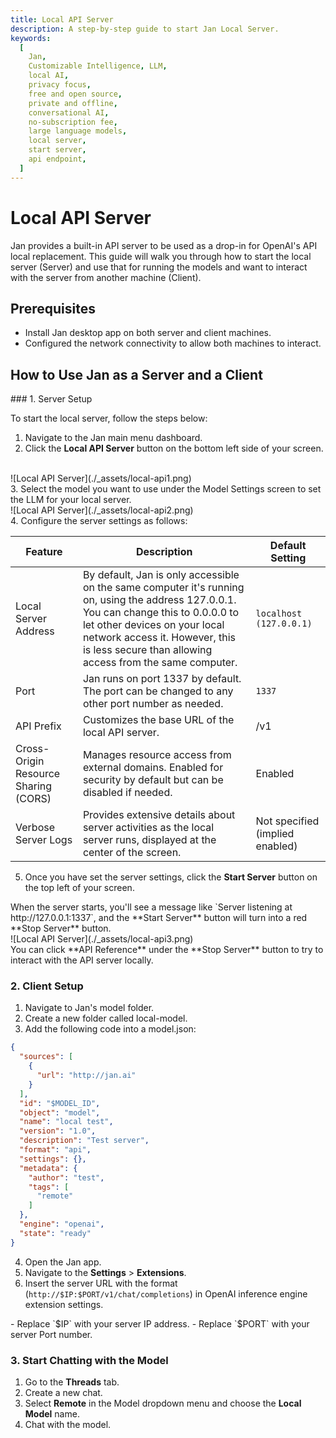 ```yaml
---
title: Local API Server
description: A step-by-step guide to start Jan Local Server.
keywords:
  [
    Jan,
    Customizable Intelligence, LLM,
    local AI,
    privacy focus,
    free and open source,
    private and offline,
    conversational AI,
    no-subscription fee,
    large language models,
    local server,
    start server,
    api endpoint,
  ]
---
```



# Local API Server

Jan provides a built-in API server to be used as a drop-in for OpenAI's API local replacement. This guide will walk you through how to start the local server (Server) and use that for running the models and want to interact with the server from another machine (Client).

## Prerequisites
- Install Jan desktop app on both server and client machines.
- Configured the network connectivity to allow both machines to interact.

## How to Use Jan as a Server and a Client
<Steps>
### 1. Server Setup

To start the local server, follow the steps below:

1. Navigate to the Jan main menu dashboard.
2. Click the **Local API Server** button on the bottom left side of your screen.
<br/>
![Local API Server](./_assets/local-api1.png)
<br/>
3. Select the model you want to use under the Model Settings screen to set the LLM for your local server.
<br/>
![Local API Server](./_assets/local-api2.png)
<br/>
4. Configure the server settings as follows:

| Feature                              | Description                                                                                                                                                                                                                                                               | Default Setting                 |
| ------------------------------------ | ------------------------------------------------------------------------------------------------------------------------------------------------------------------------------------------------------------------------------------------------------------------------- | ------------------------------- |
| Local Server Address                 | By default, Jan is only accessible on the same computer it's running on, using the address 127.0.0.1. You can change this to 0.0.0.0 to let other devices on your local network access it. However, this is less secure than allowing access from the same computer. | `localhost (127.0.0.1)`         |
| Port                                 | Jan runs on port 1337 by default. The port can be changed to any other port number as needed.                                                                                                                                                                             | `1337`                          |
| API Prefix                           | Customizes the base URL of the local API server.                                                                                                                                                                            | /v1                         |
| Cross-Origin Resource Sharing (CORS) | Manages resource access from external domains. Enabled for security by default but can be disabled if needed.                                                                                                                                                             | Enabled                         |
| Verbose Server Logs                  | Provides extensive details about server activities as the local server runs, displayed at the center of the screen.                                                                                                                                                       | Not specified (implied enabled) |

5. Once you have set the server settings, click the **Start Server** button on the top left of your screen.

<Callout type="info">
  When the server starts, you'll see a message like `Server listening at
  http://127.0.0.1:1337`, and the **Start Server** button will turn into a red
  **Stop Server** button.
</Callout>
<br/>
![Local API Server](./_assets/local-api3.png)
<br/>

<Callout type="info">
  You can click **API Reference** under the **Stop Server** button to try to interact with the API server locally.
</Callout>

### 2. Client Setup
1. Navigate to Jan's model folder.
2. Create a new folder called local-model.
3. Add the following code into a model.json:
```json
{
  "sources": [
    {
      "url": "http://jan.ai"
    }
  ],
  "id": "$MODEL_ID",
  "object": "model",
  "name": "local test",
  "version": "1.0",
  "description": "Test server",
  "format": "api",
  "settings": {},
  "metadata": {
    "author": "test",
    "tags": [
      "remote"
    ]
  },
  "engine": "openai",
  "state": "ready"
}

```
4. Open the Jan app.
5. Navigate to the **Settings** > **Extensions**.
6. Insert the server URL with the format (`http://$IP:$PORT/v1/chat/completions`) in OpenAI inference engine extension settings.
<Callout type="info">
  - Replace `$IP` with your server IP address.
  - Replace `$PORT` with your server Port number.
</Callout>

### 3. Start Chatting with the Model
1. Go to the **Threads** tab.
2. Create a new chat.
3. Select **Remote** in the Model dropdown menu and choose the **Local Model** name.
4. Chat with the model.
</Steps>